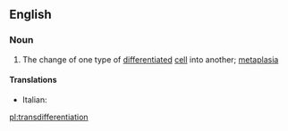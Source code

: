 ==English==

===Noun===
{{wikipedia}}
{{en-noun|~}}

# {{context|biology|lang=en}} The change of one type of [[differentiated]] [[cell]] into another; [[metaplasia]]

====Translations====
{{trans-top|change of one type of differentiated cell into another}}
* Italian: {{t|it|transdifferenziazione|f}}
{{trans-mid}}
{{trans-bottom}}

[[pl:transdifferentiation]]